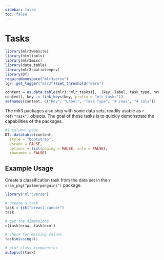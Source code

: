 ```yaml
---
sidebar: false
toc: false
---
```


# Tasks

```r
library(mlr3website)
library(htmltools)
library(mlr3misc)
library(data.table)
library(mlr3spatiotempcv)
library(DT)
requireNamespace("mlr3verse")
lgr::get_logger("mlr3")$set_threshold("warn")

content = as.data.table(mlr3::mlr_tasks)[, .(key, label, task_type, nrow, ncol)]
content[, key := link_keys(key, prefix = "mlr_tasks")]
setnames(content, c("Key", "Label", "Task Type", "# rows", "# cols"))
```

The mlr3 packages also ship with some data sets, readily usable as `r ref("Task")` objects.
The goal of these tasks is to quickly demonstrate the capabilities of the packages.

```r
#| column: page
DT::datatable(content,
  style = "bootstrap",
  escape = FALSE,
  options = list(paging = FALSE, info = FALSE),
  rownames = FALSE)
```

## Example Usage

Create a classification task from the data set in the `r cran_pkg("palmerpenguins")` package.

```r
library("mlr3verse")

# create a task
task = tsk("breast_cancer")
task

# get the dimensions
c(task$nrow, task$ncol)

# check for missing values
task$missings()

# plot class frequencies
autoplot(task)
```
